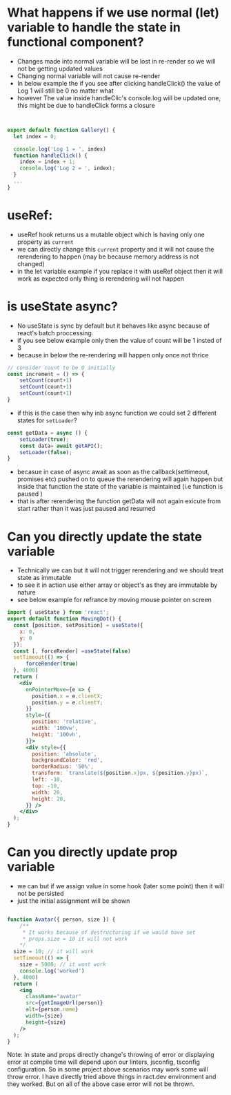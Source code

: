 
<Meta title="React" />

# What happens if we use normal (let) variable to handle the state in functional component?
- Changes made into normal variable will be lost in re-render so we will not be getting updated values
- Changing normal variable will not cause re-render 
- In below example the if you see after clicking handleClick() the value of Log 1 will still be 0 no matter what
- however The value inside handleClic's console.log will be updated one, this might be due to handleClick forms a closure

```jsx


export default function Gallery() {
  let index = 0;

  console.log('Log 1 = ', index)
  function handleClick() {
    index = index + 1;
    console.log('Log 2 = ', index);
  }
  ...
}
```
# useRef: 
- useRef hook returns us a mutable object which is having only one property as `current`
- we can directly change this `current` property and it will not cause the rerendering to happen (may be because memory address is not changed)
- in the let variable example if you replace it with useRef object then it will work as expected only thing is rerendering will not happen

# is useState async?
- No useState is sync by default but it behaves like async because of react's batch proccessing. 
- if you see below example only then the value of count will be 1 insted of 3
- because in below the re-rendering will happen only once not thrice 
```jsx
// consider count to be 0 initially
const increment = () => {
    setCount(count+1)
    setCount(count+1)
    setCount(count+1)
}
```
- if this is the case then why inb async function we could set 2 different states for `setLoader`?

```jsx
const getData = async () {
    setLoader(true);
    const data= await getAPI();
    setLoader(false);
}
```
- becasue in case of async await as soon as the callback(settimeout, promises etc) pushed on to queue the rerendering will again happen 
but inside that function the state of the variable is maintained (i.e function is paused )
- that is after rerendering the function getData will not again exicute from start rather than it was just paused and resumed 


# Can you directly update the state variable 
- Technically we can but it will not trigger rerendering and we should treat state as immutable
- to see it in action use either array or object's as they are immutable by nature 
- see below example for refrance by moving mouse pointer on screen
```jsx
import { useState } from 'react';
export default function MovingDot() {
  const [position, setPosition] = useState({
    x: 0,
    y: 0
  });
  const [, forceRender] =useState(false)
  setTimeout(() => {
      forceRender(true)
  }, 4000)
  return (
    <div
      onPointerMove={e => {
        position.x = e.clientX;
        position.y = e.clientY;
      }}
      style={{
        position: 'relative',
        width: '100vw',
        height: '100vh',
      }}>
      <div style={{
        position: 'absolute',
        backgroundColor: 'red',
        borderRadius: '50%',
        transform: `translate(${position.x}px, ${position.y}px)`,
        left: -10,
        top: -10,
        width: 20,
        height: 20,
      }} />
    </div>
  );
}

```
# Can you directly update prop variable
-  we can but if we assign value in some hook (later some point) then it will not be persisted
-  just the initial assignment will be shown

```jsx

function Avatar({ person, size }) {
    /**
     * It works because of destructuring if we would have set 
     * props.size = 10 it will not work 
    */
  size = 10; // it will work
  setTimeout(() => {
    size = 5000; // it wont work
    console.log('worked')
  }, 4000)
  return (
    <img
      className="avatar"
      src={getImageUrl(person)}
      alt={person.name}
      width={size}
      height={size}
    />
  );
}

```

Note: In state and props directly change's throwing of error or displaying error at compile time will depend upon our 
linters, jsconfig, tsconfig configuration. So in some project above scenarios may work some will throw error. 
I have directly tried above things in ract.dev environment and they worked. But on all of the above case error will not be thrown.









